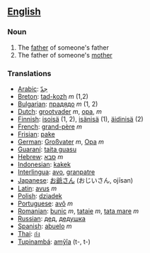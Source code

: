 ==[[English]]==
===Noun===
#The [[father]] of someone's father
#The father of someone's [[mother]]

===Translations===
*[[Arabic]]: [[جدّ]]
*[[Breton]]: [[tad-kozh]] ''m'' (1,2)
*[[Bulgarian]]: [[прадядо]] ''m'' (1, 2)
*[[Dutch]]: [[grootvader]] ''m'', [[opa]], ''m''
*[[Finnish]]: [[isoisä]] (1, 2), [[isänisä]] (1), [[äidinisä]] (2)
*[[French]]: [[grand-père]] ''m''
*[[Frisian]]: [[pake]]
*[[German]]: [[Großvater]] ''m'', [[Opa]] ''m''
*[[Guaraní]]: [[taita guasu]]
*[[Hebrew]]: [[סבא]] ''m''
*[[Indonesian]]: [[kakek]]
*[[Interlingua]]: [[avo]], [[granpatre]]
*[[Japanese]]: [[お爺さん]] (おじいさん, ojīsan)
*[[Latin]]: [[avus]] ''m''
*[[Polish]]: [[dziadek]]
*[[Portuguese]]: [[avô]] ''m''
*[[Romanian]]: [[bunic]] ''m'', [[tataie]] ''m'', [[tata mare]] ''m''
*[[Russian]]: [[дед]], [[дедушка]]
*[[Spanish]]: [[abuelo]] ''m''
*[[Thai]]: [[ก๋ง]]
*[[Tupinambá]]: [[amỹîa]] (t-, t-)